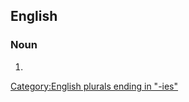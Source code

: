==English==

===Noun===
{{head|en|noun form}}

# {{plural of|coralberry|lang=en}}

[[Category:English plurals ending in "-ies"]]